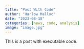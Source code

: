 ```yaml
---
title: "Post With Code"
author: "Harlow Malloc"
date: "2023-08-18"
categories: [news, code, analysis]
image: "image.jpg"
---
```


This is a post with executable code.
